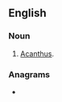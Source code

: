 {{also|acanth-}}
==English==

===Noun===
{{en-noun}}

# [[acanthus|Acanthus]].

===Anagrams===
* {{anagrams|en|a=aachnt|Tanach}}